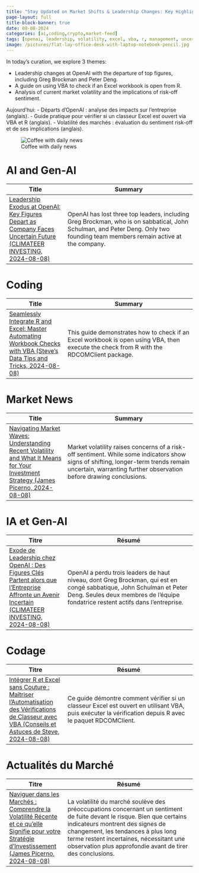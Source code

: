 ```yaml
---
title: "Stay Updated on Market Shifts & Leadership Changes: Key Highlights for 08.08.2024"
page-layout: full
title-block-banner: true
date: 08-08-2024
categories: [ai,coding,crypto,market-feed]
tags: [openai, leadership, volatility, excel, vba, r, management, uncertainty, markets, trends]
image: /pictures/flat-lay-office-desk-with-laptop-notebook-pencil.jpg
---
```


::: {layout-ncol=2}

:::{#first-column}

::: {.content-visible when-profile="website_en"}
In today's curation, we explore 3 themes:

- Leadership changes at OpenAI with the departure of top figures, including Greg Brockman and Peter Deng.
- A guide on using VBA to check if an Excel workbook is open from R.
- Analysis of current market volatility and the implications of risk-off sentiment.
:::

::: {.content-visible when-profile="website_fr"}

Aujourd'hui:
- Départs d'OpenAI : analyse des impacts sur l'entreprise (anglais).
- Guide pratique pour vérifier si un classeur Excel est ouvert via VBA et R (anglais).
- Volatilité des marchés : évaluation du sentiment risk-off et de ses implications (anglais).

:::


:::

:::{#second-column}
![Coffee with daily news](/pictures)
:::

:::

::: {.content-visible when-profile="website_en"}


# AI and Gen-AI
| Title | Summary |
|-----|-----------|
| [Leadership Exodus at OpenAI: Key Figures Depart as Company Faces Uncertain Future (CLIMATEER INVESTING, 2024-08-08)](http://climateerinvest.blogspot.com/2024/08/openai-is-rapidly-losing-senior-members.html)   | OpenAI has lost three top leaders, including Greg Brockman, who is on sabbatical, John Schulman, and Peter Deng. Only two founding team members remain active at the company. |

# Coding
| Title | Summary |
|-----|-----------|
| [Seamlessly Integrate R and Excel: Master Automating Workbook Checks with VBA (Steve's Data Tips and Tricks, 2024-08-08)](https://www.r-bloggers.com/2024/08/checking-if-a-workbook-is-open-using-vba-and-executing-from-r/)   | This guide demonstrates how to check if an Excel workbook is open using VBA, then execute the check from R with the RDCOMClient package. |

# Market News
| Title | Summary |
|-----|-----------|
| [Navigating Market Waves: Understanding Recent Volatility and What It Means for Your Investment Strategy (James Picerno, 2024-08-08)](https://www.capitalspectator.com/markets-take-a-hit-but-a-clear-risk-off-signal-is-still-in-dispute/)   | Market volatility raises concerns of a risk-off sentiment. While some indicators show signs of shifting, longer-term trends remain uncertain, warranting further observation before drawing conclusions. |
:::

::: {.content-visible when-profile="website_fr"}
# IA et Gen-AI
| Titre | Résumé |
|-----|-----------|
| [Exode de Leadership chez OpenAI : Des Figures Clés Partent alors que l'Entreprise Affronte un Avenir Incertain (CLIMATEER INVESTING, 2024-08-08)](http://climateerinvest.blogspot.com/2024/08/openai-is-rapidly-losing-senior-members.html)   | OpenAI a perdu trois leaders de haut niveau, dont Greg Brockman, qui est en congé sabbatique, John Schulman et Peter Deng. Seules deux membres de l'équipe fondatrice restent actifs dans l'entreprise. |

# Codage
| Titre | Résumé |
|-----|-----------|
| [Intégrer R et Excel sans Couture : Maîtriser l'Automatisation des Vérifications de Classeur avec VBA (Conseils et Astuces de Steve, 2024-08-08)](https://www.r-bloggers.com/2024/08/checking-if-a-workbook-is-open-using-vba-and-executing-from-r/)   | Ce guide démontre comment vérifier si un classeur Excel est ouvert en utilisant VBA, puis exécuter la vérification depuis R avec le paquet RDCOMClient. |

# Actualités du Marché
| Titre | Résumé |
|-----|-----------|
| [Naviguer dans les Marchés : Comprendre la Volatilité Récente et ce qu'elle Signifie pour votre Stratégie d'Investissement (James Picerno, 2024-08-08)](https://www.capitalspectator.com/markets-take-a-hit-but-a-clear-risk-off-signal-is-still-in-dispute/)   | La volatilité du marché soulève des préoccupations concernant un sentiment de fuite devant le risque. Bien que certains indicateurs montrent des signes de changement, les tendances à plus long terme restent incertaines, nécessitant une observation plus approfondie avant de tirer des conclusions. |
:::


